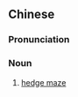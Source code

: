 {{also|树篱迷宫}}
==Chinese==
{{zh-forms|s=树篱迷宫|type=22}}

===Pronunciation===
{{zh-pron
|m=shùlí mígōng
|cat=n
}}

===Noun===
{{zh-noun}}

# [[hedge maze]]